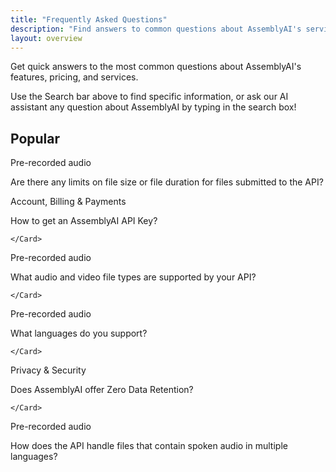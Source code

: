 ```yaml
---
title: "Frequently Asked Questions"
description: "Find answers to common questions about AssemblyAI's services, features, and pricing."
layout: overview
---
```


<style>
  {`
  /* Styles for custom list items */
  .no-bullets {
    list-style-type: none;
    padding-left: 0;
    margin-left: 0;
  }

  .no-bullets li {
    margin: 0;
    padding-left: 0;

    &:before {
      display: none !important;
    }
  }

  .link-cta {
    text-decoration: none;
    padding: 8px 12px;
    margin-left: -12px;
    border-radius: 0.5rem;

    p {
      margin: 0 !important;
    }
  }

  .link-cta:hover {
    background-color: var(--accent-3);
  }

  .link-cta svg {
    transition: transform 0.2s ease;
  }

  .link-cta:hover svg {
    transform: translateX(4px);
  }

  .card-stack {
    position: relative;
    width: 100%;
    margin-bottom: 20px;
  }

  body#fern-docs .card-stack > div {
    height: 100%;
  }

  .card-stack .fern-card {
    background: var(--grayscale-1);
    height: 100%;
    overflow: hidden;
  }

  .card-stack .fern-card > div {
    height: 100%;
  }

   .card-stack .fern-card > div > div {
    height: 100%;
  }

  .card-stack .fern-card > div > div > div:nth-child(2) {
    height: 100%;
  }

  /* Animation to change the color of the CTA text when hovering over the featured FAQ */
  .card-stack .fern-card:hover .cta {
    color: rgba(var(--accent-aaa),var(--tw-text-opacity,1));
    transition: color 0.2s ease;
  }

  .card-stack .fern-card .cta svg {
    transform: translateX(0);
    transition: color 0.2s ease, transform 0.2s ease;
  }

  .card-stack .fern-card:hover .cta svg {
    background-color: rgba(var(--accent-aaa),var(--tw-text-opacity,1));
    transform: translateX(4px);
  }

  /* Styling for the card stack effect behind each featured FAQ */
  .card-stack::before,
  .card-stack::after {
    content: '';
    position: absolute;
    top: 0;
    left: 0;
    width: 100%;
    height: 100%;
    border-radius: 1rem;
    z-index: -1;
    border: 1px solid var(--border);
    background-color: var(--grayscale-1);
  }

  .card-stack::before {
    transform: translateY(8px) translateX(-8px);
    border-radius: 1.25rem;
  }

  .card-stack::after {
    transform: translateY(4px) translateX(-4px);
  }

  /* Animation to collapse card stack when hovering over the featured FAQ */
  .card-stack:hover::before,
  .card-stack:hover::after {
    transform: translateY(0) translateX(0);
    transition: transform 0.2s ease;
  }

  .bg-noise {
    background-position: 0 0;
    background-size: 5rem 10rem;
    background-image: url(https://fern-image-hosting.s3.us-east-1.amazonaws.com/6789751936e0c7bd371e8cf2_noise-full.webp);
    z-index: -1;
    opacity: 0.7;
    justify-content: center;
    align-items: center;
    width: calc(100% + 5rem);
    height: calc(100% + 5rem);
    display: flex;
    position: absolute;
    top: 0;
    left: 0;
  }
`}
</style>

Get quick answers to the most common questions about AssemblyAI's features, pricing, and services.

<Note icon="fa-magnifying-glass">
  Use the Search bar above to find specific information, or ask our AI assistant
  any question about AssemblyAI by typing in the search box!
</Note>

## **Popular**

<CardGroup cols={3}>
  <div className="card-stack">
    <Card href="faq/are-there-any-limits-on-file-size-or-file-duration-for-files-submitted-to-the-api">
      <div className="bg-noise"></div>
      <div className="flex flex-col h-full justify-between">
        <div className="flex flex-col gap-4 mb-auto">
          <div className="flex flex-row gap-2">
            <p>Pre-recorded audio</p>
          </div>
          <div className="t-default text-base font-medium">
            Are there any limits on file size or file duration for files submitted to the API?
          </div>
        </div>
      </div>
    </Card>

  </div>

  <div className="card-stack">
    <Card href="docs/faq/how-to-get-your-api-key">
      <div className="bg-noise"></div>
      <div className="flex flex-col h-full justify-between">
        <div className="flex flex-col gap-4 mb-auto">
          <div className="flex flex-row gap-2">
            <p>Account, Billing & Payments</p>
          </div>
          <div className="t-default text-base font-medium">
            How to get an AssemblyAI API Key?
          </div>
        </div>
      </div>

    </Card>

  </div>

  <div className="card-stack">
    <Card href="faq/what-audio-and-video-file-types-are-supported-by-your-api">
      <div className="bg-noise"></div>
      <div className="flex flex-col h-full justify-between">
        <div className="flex flex-col gap-4 mb-auto">
          <div className="flex flex-row gap-2">
            <p>Pre-recorded audio</p>
          </div>
          <div className="t-default text-base font-medium">
            What audio and video file types are supported by your API?
          </div>
        </div>
      </div>

    </Card>

  </div>

  <div className="card-stack">
    <Card href="faq/what-languages-do-you-support-">
      <div className="bg-noise"></div>
      <div className="flex flex-col h-full justify-between">
        <div className="flex flex-col gap-4 mb-auto">
          <div className="flex flex-row gap-2">
            <p>Pre-recorded audio</p>
          </div>
          <div className="t-default text-base font-medium">
            What languages do you support?
          </div>
        </div>
      </div>

    </Card>

  </div>

  <div className="card-stack">
    <Card href="faq/does-assemblyai-offer-zero-data-retention">
      <div className="bg-noise"></div>
      <div className="flex flex-col h-full justify-between">
        <div className="flex flex-col gap-4 mb-auto">
          <div className="flex flex-row gap-2">
            <p>Privacy & Security</p>
          </div>
          <div className="t-default text-base font-medium">
            Does AssemblyAI offer Zero Data Retention?
          </div>
        </div>
      </div>

    </Card>

  </div>

  <div className="card-stack">
    <Card href="faq/how-does-the-api-handle-files-that-contain-spoken-audio-in-multiple-languages">
      <div className="bg-noise"></div>
      <div className="flex flex-col h-full justify-between">
        <div className="flex flex-col gap-4 mb-auto">
          <div className="flex flex-row gap-2">
            <p>Pre-recorded audio</p>
          </div>
          <div className="t-default text-base font-medium">
            How does the API handle files that contain spoken audio in multiple languages?
          </div>
        </div>
      </div>
    </Card>

  </div>
</CardGroup>

